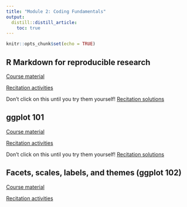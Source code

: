 ```yaml
---
title: "Module 2: Coding Fundamentals"
output:
  distill::distill_article:
    toc: true
---
```


```r
knitr::opts_chunk$set(echo = TRUE)
```

## R Markdown for reproducible research

[Course material](2_03_rmarkdown/03_Rmd.html)

[Recitation activities](2_03_rmarkdown/03_Rmd_recitation.Rmd)

Don't click on this until you try them yourself! [Recitation solutions](2_03_rmarkdown/03_Rmd_recitation_solutions.Rmd)

## ggplot 101

[Course material](2_04_ggplot/04_ggplot.html)

[Recitation activities](2_04_ggplot/04_ggplot_recitation.html)

Don't click on this until you try them yourself! [Recitation solutions](2_04_ggplot/04_ggplot_recitation_solutions.Rmd)

## Facets, scales, labels, and themes (ggplot 102)

[Course material](2_05_themes_labels_facets/05_ggplot102.html)

[Recitation activities](2_05_themes_labels_facets/05_ggplot102_recitation.Rmd)
